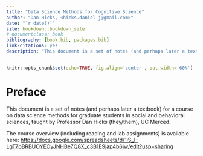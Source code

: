 ```yaml
--- 
title: "Data Science Methods for Cognitive Science"
author: "Dan Hicks, <hicks.daniel.j@gmail.com>"
date: "`r date()`"
site: bookdown::bookdown_site
# documentclass: book
bibliography: [book.bib, packages.bib]
link-citations: yes
description: "This document is a set of notes (and perhaps later a textbook) for a course on data science methods for graduate students in social and behavioral sciences."
---
```


```r
knitr::opts_chunk$set(echo=TRUE, fig.align='center', out.width='60%')
```

# Preface # {-} 

This document is a set of notes (and perhaps later a textbook) for a course on data science methods for graduate students in social and behavioral sciences, taught by Professor Dan Hicks (they/them), UC Merced. 

The course overview (including reading and lab assignments) is available here:  <https://docs.google.com/spreadsheets/d/1iS_I-LgT7bBRBUOYEOyJNHBe7Q8X_c3B1E9jap4b6jw/edit?usp=sharing>


